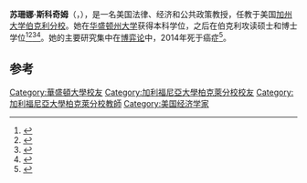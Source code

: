 '''苏珊娜·斯科奇姆'''（{{lang|en|Suzanne Scotchmer}}，{{bd|1950年|1月23日|2014年|1月30日|catIdx=Scotchmer}}），是一名美国法律、经济和公共政策教授，任教于美国[[加州大学伯克利分校|加州大学伯克利分校]]。她在[[华盛顿州大学|华盛顿州大学]]获得本科学位，之后在伯克利攻读硕士和博士学位<ref name=Faculty>{{cite web| title =Suzanne Scotchmer| work =Berkeley Law - Faculty Profiles| publisher =UC Berkeley School of Law| url =http://www.law.berkeley.edu/php-programs/faculty/facultyProfile.php?facID=7240}}</ref><ref name=UC>{{cite web| title =Suzanne Scotchmer| work =http://www.law.berkeley.edu/9953.htm| publisher =UC Berkeley School of Law}}</ref><ref name=Socrates>{{cite web| title =Suzanne Scotchmer: Professor of Economics, Law and Public Policy| url =http://socrates.berkeley.edu/~scotch/}}</ref><ref name=Bio>{{cite web| title =Suzanne Scotchmer: Biography| url =http://socrates.berkeley.edu/~scotch/Biography%20and%20CV.htm}}</ref>。她的主要研究集中在[[博弈论|博弈论]]中，2014年死于癌症<ref>{{cite web |last=Gans |first=Joshua |title=The Giant’s Shoulders: Suzanne Scotchmer |url=http://www.digitopoly.org/2014/01/31/the-giants-shoulders-suzanne-scotchmer/ |work=Digitopoly |accessdate=January 31, 2014 |date=January 31, 2014}}</ref>。

==参考==
{{Reflist}}

{{Authority control}}

{{DEFAULTSORT:Scotchmer, Suzanne}}
[[Category:華盛頓大學校友|Category:華盛頓大學校友]]
[[Category:加利福尼亞大學柏克萊分校校友|Category:加利福尼亞大學柏克萊分校校友]]
[[Category:加利福尼亞大學柏克萊分校教師|Category:加利福尼亞大學柏克萊分校教師]]
[[Category:美国经济学家|Category:美国经济学家]]